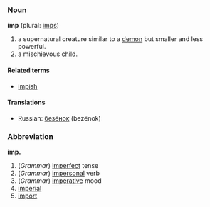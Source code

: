 ===Noun===
'''imp''' (plural: [[imps]])

# a supernatural creature similar to a [[demon]] but smaller and less powerful.
# a mischievous [[child]].

====Related terms====
*[[impish]]

====Translations====
*Russian: [[безенок|безёнок]] (bezënok)

===Abbreviation===
'''imp.'''

#(''Grammar'') [[imperfect]] tense
#(''Grammar'') [[impersonal]] verb
#(''Grammar'') [[imperative]] mood
#[[imperial]]
#[[import]]